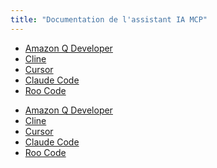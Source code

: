 ```yaml
---
title: "Documentation de l'assistant IA MCP"
---
```




- [Amazon Q Developer](https://docs.aws.amazon.com/amazonq/latest/qdeveloper-ug/command-line-mcp-configuration.html)
- [Cline](https://docs.cline.bot/mcp/mcp-overview)
- [Cursor](https://docs.cursor.com/context/model-context-protocol)
- [Claude Code](https://docs.anthropic.com/en/docs/agents-and-tools/claude-code/tutorials#set-up-model-context-protocol-mcp)
- [Roo Code](https://docs.roocode.com/features/mcp/using-mcp-in-roo)

<!--
Traduction française avec conservation des éléments techniques :
-->

- [Amazon Q Developer](https://docs.aws.amazon.com/amazonq/latest/qdeveloper-ug/command-line-mcp-configuration.html)  
- [Cline](https://docs.cline.bot/mcp/mcp-overview)  
- [Cursor](https://docs.cursor.com/context/model-context-protocol)  
- [Claude Code](https://docs.anthropic.com/en/docs/agents-and-tools/claude-code/tutorials#set-up-model-context-protocol-mcp)  
- [Roo Code](https://docs.roocode.com/features/mcp/using-mcp-in-roo)  

<!-- 
Note : Les libellés des liens n'ont pas été traduits conformément aux consignes (noms propres/produits).
Les URLs et structure MDX sont strictement préservées.
-->